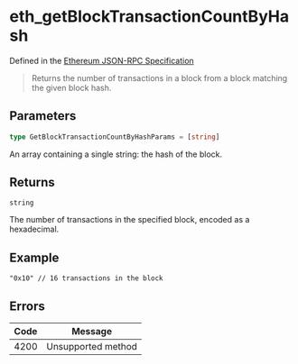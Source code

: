# eth_getBlockTransactionCountByHash

Defined in the [Ethereum JSON-RPC Specification](https://ethereum.org/en/developers/docs/apis/json-rpc/)

> Returns the number of transactions in a block from a block matching the given block hash.

## Parameters

```ts
type GetBlockTransactionCountByHashParams = [string]
```

An array containing a single string: the hash of the block.

## Returns

`string`

The number of transactions in the specified block, encoded as a hexadecimal.

## Example

```
"0x10" // 16 transactions in the block
```

## Errors

| Code | Message            |
| ---- | ------------------ |
| 4200 | Unsupported method |

```

```
